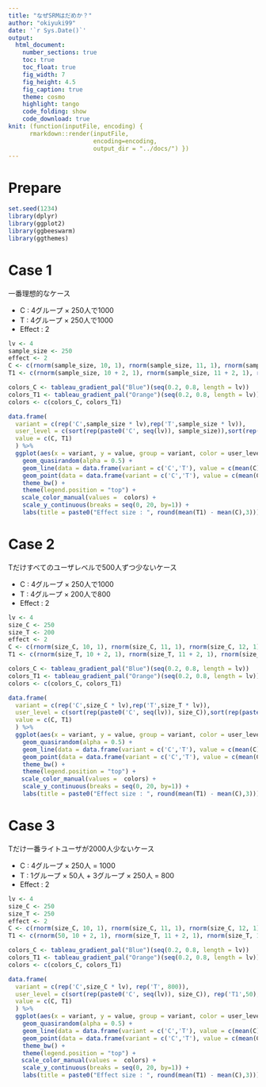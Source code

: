 ```yaml
---
title: "なぜSRMはだめか？"
author: "okiyuki99"
date: '`r Sys.Date()`'
output:
  html_document:
    number_sections: true
    toc: true
    toc_float: true
    fig_width: 7
    fig_height: 4.5
    fig_caption: true
    theme: cosmo
    highlight: tango
    code_folding: show
    code_download: true
knit: (function(inputFile, encoding) { 
      rmarkdown::render(inputFile,
                        encoding=encoding, 
                        output_dir = "../docs/") })
---
```


# Prepare

```r
set.seed(1234)
library(dplyr)
library(ggplot2)
library(ggbeeswarm)
library(ggthemes)
```


# Case 1

一番理想的なケース

* C : 4グループ × 250人で1000
* T : 4グループ × 250人で1000
* Effect : 2

```r
lv <- 4
sample_size <- 250
effect <- 2
C <- c(rnorm(sample_size, 10, 1), rnorm(sample_size, 11, 1), rnorm(sample_size, 12, 1), rnorm(sample_size, 13, 1))
T1 <- c(rnorm(sample_size, 10 + 2, 1), rnorm(sample_size, 11 + 2, 1), rnorm(sample_size, 12 + 2, 1), rnorm(sample_size, 13 + 2, 1))

colors_C <- tableau_gradient_pal("Blue")(seq(0.2, 0.8, length = lv))
colors_T1 <- tableau_gradient_pal("Orange")(seq(0.2, 0.8, length = lv))
colors <- c(colors_C, colors_T1)

data.frame(
  variant = c(rep('C',sample_size * lv),rep('T',sample_size * lv)),
  user_level = c(sort(rep(paste0('C', seq(lv)), sample_size)),sort(rep(paste0('T', seq(lv)), sample_size))),
  value = c(C, T1)
  ) %>%
  ggplot(aes(x = variant, y = value, group = variant, color = user_level)) + 
    geom_quasirandom(alpha = 0.5) +
    geom_line(data = data.frame(variant = c('C','T'), value = c(mean(C),mean(T1))), aes(x = variant, y = value, group = 1), color = "#111111", linetype = "dashed") +
    geom_point(data = data.frame(variant = c('C','T'), value = c(mean(C),mean(T1))), aes(x = variant, y = value, group = 1), color = "#111111", shape = 1, size = 3) +
    theme_bw() + 
    theme(legend.position = "top") +
  　scale_color_manual(values =  colors) + 
    scale_y_continuous(breaks = seq(0, 20, by=1)) + 
    labs(title = paste0("Effect size : ", round(mean(T1) - mean(C),3)))
```

# Case 2

Tだけすべてのユーザレベルで500人ずつ少ないケース

* C : 4グループ × 250人で1000
* T : 4グループ × 200人で800
* Effect : 2

```r
lv <- 4
size_C <- 250
size_T <- 200
effect <- 2
C <- c(rnorm(size_C, 10, 1), rnorm(size_C, 11, 1), rnorm(size_C, 12, 1), rnorm(size_C, 13, 1))
T1 <- c(rnorm(size_T, 10 + 2, 1), rnorm(size_T, 11 + 2, 1), rnorm(size_T, 12 + 2, 1), rnorm(size_T, 13 + 2, 1))

colors_C <- tableau_gradient_pal("Blue")(seq(0.2, 0.8, length = lv))
colors_T1 <- tableau_gradient_pal("Orange")(seq(0.2, 0.8, length = lv))
colors <- c(colors_C, colors_T1)

data.frame(
  variant = c(rep('C',size_C * lv),rep('T',size_T * lv)),
  user_level = c(sort(rep(paste0('C', seq(lv)), size_C)),sort(rep(paste0('T', seq(lv)), size_T))),
  value = c(C, T1)
  ) %>%
  ggplot(aes(x = variant, y = value, group = variant, color = user_level)) + 
    geom_quasirandom(alpha = 0.5) +
    geom_line(data = data.frame(variant = c('C','T'), value = c(mean(C),mean(T1))), aes(x = variant, y = value, group = 1), color = "#111111", linetype = "dashed") +
    geom_point(data = data.frame(variant = c('C','T'), value = c(mean(C),mean(T1))), aes(x = variant, y = value, group = 1), color = "#111111", shape = 1, size = 3) +
    theme_bw() + 
    theme(legend.position = "top") +
  　scale_color_manual(values =  colors) + 
    scale_y_continuous(breaks = seq(0, 20, by=1)) +  
    labs(title = paste0("Effect size : ", round(mean(T1) - mean(C),3)))
```


# Case 3

Tだけ一番ライトユーザが2000人少ないケース

* C : 4グループ × 250人 = 1000
* T : 1グループ × 50人 + 3グループ × 250人 = 800
* Effect : 2

```r
lv <- 4
size_C <- 250
size_T <- 250
effect <- 2
C <- c(rnorm(size_C, 10, 1), rnorm(size_C, 11, 1), rnorm(size_C, 12, 1), rnorm(size_C, 13, 1))
T1 <- c(rnorm(50, 10 + 2, 1), rnorm(size_T, 11 + 2, 1), rnorm(size_T, 12 + 2, 1), rnorm(size_T, 13 + 2, 1))

colors_C <- tableau_gradient_pal("Blue")(seq(0.2, 0.8, length = lv))
colors_T1 <- tableau_gradient_pal("Orange")(seq(0.2, 0.8, length = lv))
colors <- c(colors_C, colors_T1)

data.frame(
  variant = c(rep('C',size_C * lv), rep('T', 800)),
  user_level = c(sort(rep(paste0('C', seq(lv)), size_C)), rep('T1',50), sort(rep(paste0('T', seq(2,lv)), size_T))),
  value = c(C, T1)
  ) %>%
  ggplot(aes(x = variant, y = value, group = variant, color = user_level)) + 
    geom_quasirandom(alpha = 0.5) +
    geom_line(data = data.frame(variant = c('C','T'), value = c(mean(C),mean(T1))), aes(x = variant, y = value, group = 1), color = "#111111", linetype = "dashed") +
    geom_point(data = data.frame(variant = c('C','T'), value = c(mean(C),mean(T1))), aes(x = variant, y = value, group = 1), color = "#111111", shape = 1, size = 3) +
    theme_bw() + 
    theme(legend.position = "top") +
  　scale_color_manual(values =  colors) + 
    scale_y_continuous(breaks = seq(0, 20, by=1)) + 
    labs(title = paste0("Effect size : ", round(mean(T1) - mean(C),3)))
```
